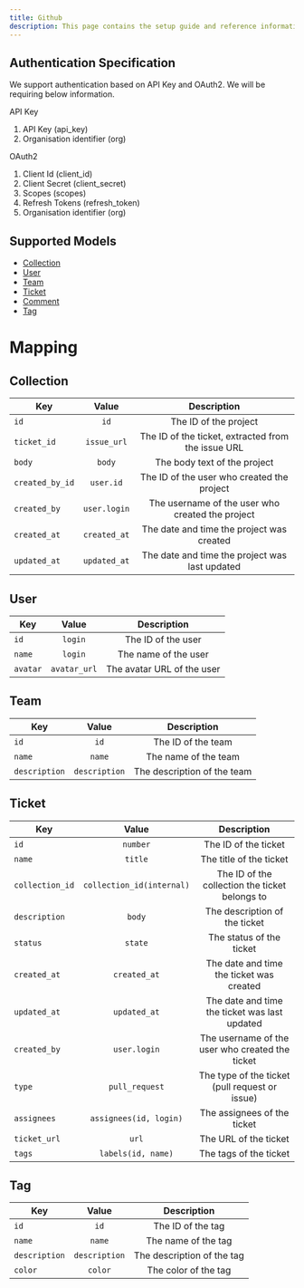 ```yaml
---
title: Github
description: This page contains the setup guide and reference information for the GitHub integration.
---
```


## Authentication Specification

We support authentication based on API Key and OAuth2. We will be requiring below information.

API Key

1. API Key (api_key)
2. Organisation identifier (org)

OAuth2

1. Client Id (client_id)
2. Client Secret (client_secret)
3. Scopes (scopes)
4. Refresh Tokens (refresh_token)
5. Organisation identifier (org)

## Supported Models

- [Collection](/ticketing/collection)
- [User](/ticketing/user)
- [Team](/ticketing/team)
- [Ticket](/ticketing/ticket)
- [Comment](/ticketing/comment)
- [Tag](/ticketing/tag)

# Mapping

## Collection

| Key             |    Value     |                    Description                     |
| --------------- | :----------: | :------------------------------------------------: |
| `id`            |     `id`     |               The ID of the project                |
| `ticket_id`     | `issue_url`  | The ID of the ticket, extracted from the issue URL |
| `body`          |    `body`    |            The body text of the project            |
| `created_by_id` |  `user.id`   |     The ID of the user who created the project     |
| `created_by`    | `user.login` |  The username of the user who created the project  |
| `created_at`    | `created_at` |     The date and time the project was created      |
| `updated_at`    | `updated_at` |   The date and time the project was last updated   |

## User

| Key      |    Value     |        Description         |
| -------- | :----------: | :------------------------: |
| `id`     |   `login`    |     The ID of the user     |
| `name`   |   `login`    |    The name of the user    |
| `avatar` | `avatar_url` | The avatar URL of the user |

## Team

| Key           |     Value     |         Description         |
| ------------- | :-----------: | :-------------------------: |
| `id`          |     `id`      |     The ID of the team      |
| `name`        |    `name`     |    The name of the team     |
| `description` | `description` | The description of the team |

## Ticket

| Key             |           Value           |                   Description                   |
| --------------- | :-----------------------: | :---------------------------------------------: |
| `id`            |         `number`          |              The ID of the ticket               |
| `name`          |          `title`          |             The title of the ticket             |
| `collection_id` | `collection_id(internal)` | The ID of the collection the ticket belongs to  |
| `description`   |          `body`           |          The description of the ticket          |
| `status`        |          `state`          |            The status of the ticket             |
| `created_at`    |       `created_at`        |    The date and time the ticket was created     |
| `updated_at`    |       `updated_at`        |  The date and time the ticket was last updated  |
| `created_by`    |       `user.login`        | The username of the user who created the ticket |
| `type`          |      `pull_request`       | The type of the ticket (pull request or issue)  |
| `assignees`     |  `assignees(id, login)`   |           The assignees of the ticket           |
| `ticket_url`    |           `url`           |              The URL of the ticket              |
| `tags`          |    `labels(id, name)`     |             The tags of the ticket              |

## Tag

| Key           |     Value     |        Description         |
| ------------- | :-----------: | :------------------------: |
| `id`          |     `id`      |     The ID of the tag      |
| `name`        |    `name`     |    The name of the tag     |
| `description` | `description` | The description of the tag |
| `color`       |    `color`    |    The color of the tag    |
